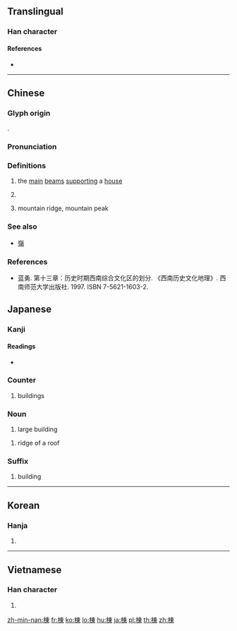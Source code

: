{{character info/new}}
{{also|栋}}
==Translingual==

===Han character===
{{Han char|rn=75|rad=木|as=08|sn=12|four=45996|canj=DDW|ids=⿰木東}}

====References====
* {{Han ref|kx=0533.100|dkj=14949|dj=0921.090|hdz=21227.050|uh=68DF|ud=26847|bh=B4C9|bd=46281}}

----

==Chinese==
{{zh-forms|s=栋}}

===Glyph origin===
{{Han etym}}
{{Han compound|木|東|c1=s|c2=p|t1=wood|ls=psc}}.

===Pronunciation===
{{zh-pron
|m=dòng
|c=dung3,dung6
|mc=y
|oc=y
|ma=
|cat=n,cls
}}

===Definitions===
{{zh-hanzi}}

# {{lb|zh|possibly|obsolete}} the [[main]] [[beam]]s [[support]]ing a [[house]]
# {{n-g|Classifier for buildings.}}
# {{lb|zh|Sichuanese}} mountain ridge, mountain peak

===See also===
* [[嶺]]

===References===
* 蓝勇. 第十三章：历史时期西南综合文化区的划分. 《西南历史文化地理》. 西南师范大学出版社. 1997. ISBN 7-5621-1603-2.

==Japanese==
{{ja-kanjitab|とう|yomi=o}}
{{ja-kanjitab|むね|yomi=k}}

===Kanji===
{{ja-kanji|grade=c|rs=木08}}

====Readings====
* {{ja-readings|on=[[とう]] (tō)|kun=[[むね]] (mune)}}

===Counter===
{{ja-pos|とう|counter}}

# buildings

===Noun===
{{ja-noun|とう}}

# large building

{{ja-noun|むね}}

# ridge of a roof

===Suffix===
{{ja-pos|とう|suffix}}

# building

----

==Korean==

===Hanja===
{{ko-hanja|hangeul=동|eumhun=|rv=dong|mr=tong|y=tong}}

# {{defn|lang=ko|sort=木08}}

----

==Vietnamese==

===Han character===
{{vi-hantu|đống|rs=木08}}

# {{defn|lang=vi|sort=木08}}

[[zh-min-nan:棟]]
[[fr:棟]]
[[ko:棟]]
[[lo:棟]]
[[hu:棟]]
[[ja:棟]]
[[pl:棟]]
[[th:棟]]
[[zh:棟]]